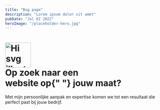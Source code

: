 ```yaml
---
title: "Bug page"
description: "Lorem ipsum dolor sit amet"
pubDate: "Jul 02 2022"
heroImage: "/placeholder-hero.jpg"
---
```



<HomeBanner>
  <h1
    class="font-bebas text-5xl flex justify-center items-center flex-col text-center lg:text-7xl max-w-2xl mb-8"
    slot="title"
  >
    <img
      src={hi}
      width="83"
      height="81"
      class="inline transformo -translate-y-1.5"
      alt="Hi svg illustration"
    />
    <div class="">
      Op zoek naar een <br /> website op{" "}
      <span class="underline-svg-1">jouw maat?</span>
    </div>
  </h1>
  <div class="text-2xl mb-10" slot="intro">
    Met mijn persoonlijke aanpak en expertise komen we tot een resultaat die
    perfect past bij jouw bedrijf.
  </div>
</HomeBanner>
